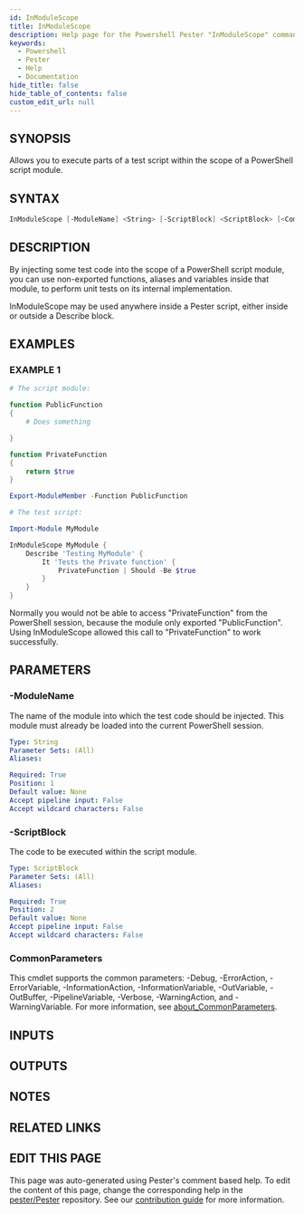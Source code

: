 ```yaml
---
id: InModuleScope
title: InModuleScope
description: Help page for the Powershell Pester "InModuleScope" command
keywords:
  - Powershell
  - Pester
  - Help
  - Documentation
hide_title: false
hide_table_of_contents: false
custom_edit_url: null
---
```


## SYNOPSIS

Allows you to execute parts of a test script within the
scope of a PowerShell script module.

## SYNTAX

```powershell
InModuleScope [-ModuleName] <String> [-ScriptBlock] <ScriptBlock> [<CommonParameters>]
```

## DESCRIPTION

By injecting some test code into the scope of a PowerShell
script module, you can use non-exported functions, aliases
and variables inside that module, to perform unit tests on
its internal implementation.

InModuleScope may be used anywhere inside a Pester script,
either inside or outside a Describe block.

## EXAMPLES

### EXAMPLE 1

```powershell
# The script module:

function PublicFunction
{
    # Does something

}

function PrivateFunction
{
    return $true
}

Export-ModuleMember -Function PublicFunction

# The test script:

Import-Module MyModule

InModuleScope MyModule {
    Describe 'Testing MyModule' {
        It 'Tests the Private function' {
            PrivateFunction | Should -Be $true
        }
    }
}
```

Normally you would not be able to access "PrivateFunction" from
the PowerShell session, because the module only exported
"PublicFunction". 
Using InModuleScope allowed this call to
"PrivateFunction" to work successfully.

## PARAMETERS

### -ModuleName

The name of the module into which the test code should be
injected.
This module must already be loaded into the current
PowerShell session.

```yaml
Type: String
Parameter Sets: (All)
Aliases:

Required: True
Position: 1
Default value: None
Accept pipeline input: False
Accept wildcard characters: False
```

### -ScriptBlock

The code to be executed within the script module.

```yaml
Type: ScriptBlock
Parameter Sets: (All)
Aliases:

Required: True
Position: 2
Default value: None
Accept pipeline input: False
Accept wildcard characters: False
```

### CommonParameters

This cmdlet supports the common parameters: -Debug, -ErrorAction, -ErrorVariable, -InformationAction, -InformationVariable, -OutVariable, -OutBuffer, -PipelineVariable, -Verbose, -WarningAction, and -WarningVariable. For more information, see [about_CommonParameters](http://go.microsoft.com/fwlink/?LinkID=113216).

## INPUTS

## OUTPUTS

## NOTES

## RELATED LINKS

## EDIT THIS PAGE

This page was auto-generated using Pester's comment based help. To edit the content of this page, change the corresponding help in the [pester/Pester](https://github.com/pester/pester) repository. See our [contribution guide](https://github.com/pester/docs#contributing) for more information.

